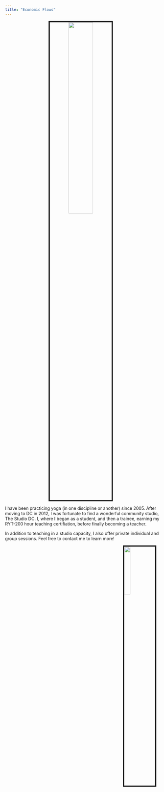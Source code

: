 ---
title: "Economic Flows"
---
<center>
<img src="images/10620396_2913613086910_1829396147833623530_o_2913613086910.jpg" style="width:40%; border:4px solid; margin-right: 10px" align="c">
</center>
I have been practicing yoga (in one discipline or another) since 2005. After moving to DC in 2012, I was fortunate to find a wonderful community studio, The Studio DC. I, where I began as a student, and then a trainee, earning my RYT-200 hour teaching certifiation, before finally becoming a teacher. 

In addition to teaching in a studio capacity, I also offer private individual and group sessions. Feel free to contact me to learn more!



<img src="images/IMG953503.jpg" style="width:20%; border:4px solid; margin-right: 10px" align="right">

